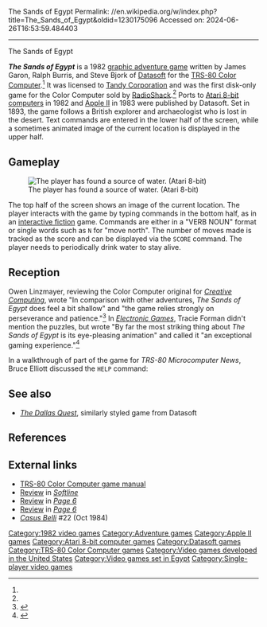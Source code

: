 The Sands of Egypt
Permalink: //en.wikipedia.org/w/index.php?title=The_Sands_of_Egypt&oldid=1230175096
Accessed on: 2024-06-26T16:53:59.484403



------
The Sands of Egypt
{{Short description|1982 video game}}
{{More citations needed|date=January 2021}}
{{Infobox video game
|title = The Sands of Egypt
|image = The Sands of Egypt cover.jpg
|caption = 
|developer = [[Datasoft]]
|publisher = [[Datasoft]]<br>[[Tandy Corporation|Tandy]]
|designer = James Garon
|programmer = '''Color Computer'''<br>James Garon<br>Ralph Burris<br>Steve Bjork<br>'''Atari 8-bit'''<br>Frank Cohen<ref name=mania/><br>'''Apple II'''<br> Brian Mountford
|released = '''1982:''' CoCo, Atari<br>'''1983:''' Apple
|genre = [[Graphic adventure game|Graphic adventure]]
|modes = [[Single-player video game|Single-player]]
|platforms = [[TRS-80 Color Computer]], [[Atari 8-bit]], [[Apple II]]
|alt = 
}}

'''''The Sands of Egypt''''' is a 1982 [[graphic adventure game]] written by James Garon, Ralph Burris, and Steve Bjork of [[Datasoft]] for the [[TRS-80 Color Computer]].<ref name=boyle/> It was licensed to [[Tandy Corporation]] and was the first disk-only game for the Color Computer sold by [[RadioShack]].<ref name=boyle/> Ports to [[Atari 8-bit computers]] in 1982 and [[Apple II]] in 1983 were published by Datasoft. Set in 1893, the game follows a  British explorer and archaeologist who is lost in the desert. Text commands are entered in the lower half of the screen, while a sometimes animated image of the current location is displayed in the upper half.

==Gameplay==
[[File:The_Sands_of_Egypt_Atari_8-bit_PAL_screenshot.png|thumb|left|The player has found a source of water. (Atari 8-bit)]]

The top half of the screen shows an image of the current location. The player interacts with the game by typing commands in the bottom half, as in an [[interactive fiction]] game. Commands are either in a "VERB NOUN" format or single words such as <code>N</code> for "move north". The number of moves made is tracked as the score and can be displayed via the <code>SCORE</code> command. The player needs to periodically drink water to stay alive.

==Reception==
Owen Linzmayer, reviewing the Color Computer original for ''[[Creative Computing (magazine)|Creative Computing]]'', wrote "In comparison with other adventures, ''The Sands of Egypt'' does feel a bit shallow" and "the game relies strongly on perseverance and patience."<ref>{{cite journal |last1=Linzmayer |first1=Owen |title=Colorful Games for the Color Computer |journal=Creative Computing |date=September 1983 |volume=9 |issue=9 |page=148 |url=https://archive.org/details/creativecomputing-1983-09/page/n151/mode/2up}}</ref> In ''[[Electronic Games]]'', Tracie Forman didn't mention the puzzles, but wrote "By far the most striking thing about ''The Sands of Egypt'' is its eye-pleasing animation" and called it "an exceptional gaming experience."<ref>{{cite journal |last1=Forman |first1=Tracie |title=Computer Gaming: The Sands of Egypt |journal=Electronic Games |date=September 1983 |volume=2 |issue=7 |pages=72–73 |url=https://archive.org/details/Electronic_Games_Volume_02_Number_07_1983-09_Reese_Communications_US/page/n71/mode/2up}}</ref>

In a walkthrough of part of the game for ''TRS-80 Microcomputer News'', Bruce Elliott discussed the <code>HELP</code> command:{{quote|Unfortunately, it is not always helpful in the immediate situation. I was often told that this was a "DRAINING EXPERIENCE." Standing in the middle of the desert, dying of thirst, this was not exactly what I wanted to read. However, the information ultimately proved a valuable clue.<ref>{{cite journal |last1=Elliott |first1=Bruce |title=The Sands of Egypt |journal=TRS-80 Microcomputer News |date=March 1983 |volume=5 |issue=3 |pages=45–47 |url=https://archive.org/details/TRS-80_Microcomputer_News_Volume_5_Issue_03_1983-03_Radio_Shack_US/page/n43/mode/2up}}</ref>}}

==See also==
*''[[The Dallas Quest]]'', similarly styled game from Datasoft

==References==
{{reflist|refs=
<ref name="boyle">{{cite web |last1=Boyle |first1=L. Curtis |title=Sands of Egypt |url=http://www.lcurtisboyle.com/nitros9/sandsofegypt.html |website=Tandy Color Computer Games}}</ref>
<ref name="mania">{{cite web |title=The Sands of Egypt |url=http://www.atarimania.com/game-atari-400-800-xl-xe-sands-of-egypt-_4494.html |website=Atari Mania}}</ref>
}}

==External links==
* [https://colorcomputerarchive.com/repo/Documents/Manuals/Games/Sands%20of%20Egypt,%20The%20(Tandy).pdf TRS-80 Color Computer game manual]
* [https://archive.org/details/Softline_1983_03/page/n37/mode/2up Review] in ''[[Softline (magazine)|Softline]]''
* [https://archive.org/details/Page_6_Issue_10_1984-07_ABACUS_GB/page/n35/mode/2up Review] in ''[[Page 6]]''
* [https://archive.org/details/Page_6_Issue_13_1985-01_ABACUS_GB/page/n17/mode/2up Review] in ''[[Page 6]]''
* [https://rpggeek.com/rpgissuearticle/149706/ludotique ''Casus Belli''] #22 (Oct 1984)

{{DEFAULTSORT:Sands of Egypt, The}}
[[Category:1982 video games]]
[[Category:Adventure games]]
[[Category:Apple II games]]
[[Category:Atari 8-bit computer games]]
[[Category:Datasoft games]]
[[Category:TRS-80 Color Computer games]]
[[Category:Video games developed in the United States]]
[[Category:Video games set in Egypt]]
[[Category:Single-player video games]]